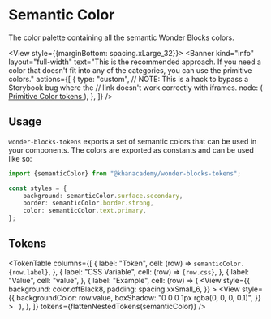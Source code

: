 




<Meta title="Packages / Tokens / Semantic Color" />

# Semantic Color

<ComponentInfo name={packageConfig.name} version={packageConfig.version} />

The color palette containing all the semantic Wonder Blocks colors.

<View style={{marginBottom: spacing.xLarge_32}}>
    <Banner
        kind="info"
        layout="full-width"
        text="This is the recommended approach. If you need a color that doesn't fit into any of the categories, you can use the primitive colors."
        actions={[
            {
                type: "custom",
                // NOTE: This is a hack to bypass a Storybook bug where the
                // link doesn't work correctly with iframes.
                node: (
                    <a
                        href="/?path=/docs/packages-tokens-color--docs"
                        target="_blank"
                    >
                        Primitive Color tokens
                    </a>
                ),
            },
        ]}
    />
</View>

## Usage

`wonder-blocks-tokens` exports a set of semantic colors that can be used in your
components. The colors are exported as constants and can be used like so:

```ts
import {semanticColor} from "@khanacademy/wonder-blocks-tokens";

const styles = {
    background: semanticColor.surface.secondary,
    border: semanticColor.border.strong,
    color: semanticColor.text.primary,
};
```

## Tokens

<TokenTable
    columns={[
        {
            label: "Token",
            cell: (row) => <code>semanticColor.{row.label}</code>,
        },
        {
            label: "CSS Variable",
            cell: (row) => <code>{row.css}</code>,
        },
        {
            label: "Value",
            cell: "value",
        },
        {
            label: "Example",
            cell: (row) => (
                <View
                    style={{
                        background: color.offBlack8,
                        padding: spacing.xxSmall_6,
                    }}
                >
                    <View
                        style={{
                            backgroundColor: row.value,
                            boxShadow: "0 0 0 1px rgba(0, 0, 0, 0.1)",
                        }}
                    >
                        &nbsp;
                    </View>
                </View>
            ),
        },
    ]}
    tokens={flattenNestedTokens(semanticColor)}
/>
